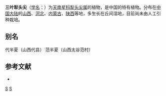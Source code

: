 {{Speciesbox
| genus = Typhonium
| species = trifoliatum
| authority = Wang et Lo ex H. Li et al.
}}

'''三叶犁头尖'''（[[学名|学名]]：{{lang|la|''Typhonium trifoliatum''}}）为[[天南星科|天南星科]][[犁头尖属|犁头尖属]]的植物，是中国的特有植物。分布在[[中国大陆|中国大陆]]的[[山西|山西]]、[[河北|河北]]、[[内蒙古|内蒙古]]、[[陕西|陕西]]等地，多生长在丘间湿地，目前尚未由人工引种栽培。

== 别名 ==
代半夏（山西代县） 范半夏（山西太谷范村）

== 参考文献 ==
<div class="references-small">
* {{cite web| url =http://www.bioinfo.cn/db05/KmzwSpecies.php?action=view&id=633| title =三叶犁头尖| work =《中国高等植物数据库全库》| publisher =中国科学院微生物研究所| author =昆明植物研究所| accessdate =2009-02-19| deadurl =yes| archiveurl =https://web.archive.org/web/20160305104814/http://www.bioinfo.cn/db05/KmzwSpecies.php?action=view&id=633| archivedate =2016-03-05}}
</div>
{{Taxonbar|from=Q10865514}}

{{DEFAULTSORT:Typhonium trifoliatum}}
[[Category:犁头尖属|S]]
[[Category:中国特有植物|S]]


{{Araceae-stub}}